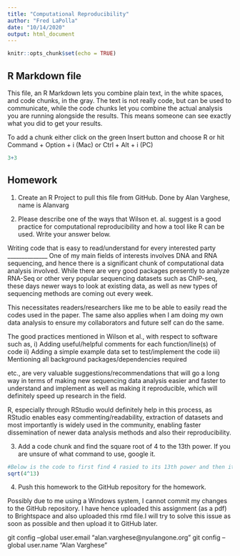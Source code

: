 ---
title: "Computational Reproducibility"
author: "Fred LaPolla"
date: "10/14/2020"
output: html_document
---

```{r setup, include=TRUE}
knitr::opts_chunk$set(echo = TRUE)
```

## R Markdown file

This file, an R Markdown lets you combine plain text, in the white spaces, and code chunks, in the gray. The text is not really code, but can be used to communicate, while the code chunks let you combine the actual analysis you are running alongside the results. This means someone can see exactly what you did to get your results.

To add a chunk either click on the green Insert button and choose R or hit Command + Option + i (Mac) or Ctrl + Alt + i (PC)

```{r}
3+3
```

## Homework

1) Create an R Project to pull this file from GitHub. 
Done by Alan Varghese, name is Alanvarg

2) Please describe one of the ways that Wilson et. al. suggest is a good practice for computational reproducibility and how a tool like R can be used. Write your answer below.

Writing code that is easy to read/understand for every interested party
______________
One of my main fields of interests involves DNA and RNA sequencing, and hence there is a significant chunk of computational data analysis involved. While there are very good packages presently to analyze RNA-Seq or other very popular sequencing datasets such as ChIP-seq, these days newer ways to look at existing data, as well as new types of sequencing methods are coming out every week.

This necessitates readers/researchers like me to be able to easily read the codes used in the paper. The same also applies when I am doing my own data analysis to ensure my collaborators and future self can do the same.

The good practices mentioned in Wilson et al., with respect to software such as, 
i)   Adding useful/helpful comments for each function/line(s) of code ii)  Adding a simple example data set to test/implement the code
iii) Mentioning all background packages/dependencies required

etc., are very valuable suggestions/recommendations that will go a long way in terms of making new sequencing data analysis easier and faster to understand and implement as well as making it reproducible, which will definitely speed up research in the field. 

R, especially through RStudio would definitely help in this process, as RStudio enables easy commenting/readability, extraction of datasets and most importantly is widely used in the community, enabling faster dissemination of newer data analysis methods and also their reproducibility.

3) Add a code chunk and find the square root of 4 to the 13th power. If you are unsure of what command to use, google it. 
```{r}
#Below is the code to first find 4 rasied to its 13th power and then its square root 
sqrt(4^13)
```


4) Push this homework to the GitHub repository for the homework. 

Possibly due to me using a Windows system, I cannot commit my changes to the GitHub repository. I have hence uploaded this assignment (as a pdf) to Brightspace and also uploaded this rmd file.I will try to solve this issue as soon as possible and then upload it to GitHub later.

git config --global user.email "alan.varghese@nyulangone.org"
git config --global user.name "Alan Varghese"

```{r}


```



